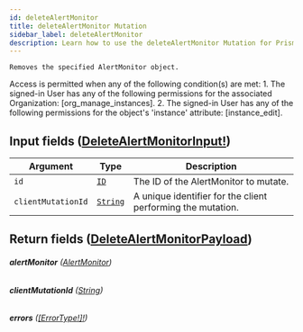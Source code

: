```yaml
---
id: deleteAlertMonitor
title: deleteAlertMonitor Mutation
sidebar_label: deleteAlertMonitor
description: Learn how to use the deleteAlertMonitor Mutation for Prismatic's API.
---
```


    Removes the specified AlertMonitor object.

Access is permitted when any of the following condition(s) are met: 1. The signed-in User has any of the following permissions for the associated Organization: [org_manage_instances]. 2. The signed-in User has any of the following permissions for the object's 'instance' attribute: [instance_edit].

## Input fields ([DeleteAlertMonitorInput!](api/schema/input_object/DeleteAlertMonitorInput.mdx))

| Argument           | Type                                     | Description                                                 |
| ------------------ | ---------------------------------------- | ----------------------------------------------------------- |
| `id`               | [`ID`](api/schema/scalar/ID.mdx)         | The ID of the AlertMonitor to mutate.                       |
| `clientMutationId` | [`String`](api/schema/scalar/String.mdx) | A unique identifier for the client performing the mutation. |

## Return fields ([DeleteAlertMonitorPayload](api/schema/object/DeleteAlertMonitorPayload.mdx))

###### <b>alertMonitor</b> ([AlertMonitor](api/schema/object/AlertMonitor.mdx))

###### <b>clientMutationId</b> ([String](api/schema/scalar/String.mdx))

###### <b>errors</b> ([[ErrorType!]!](api/schema/object/ErrorType.mdx))
